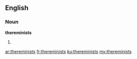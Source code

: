 ==English==

===Noun===
'''thereminists'''

# {{plural of|thereminist}}

[[ar:thereminists]]
[[fr:thereminists]]
[[ku:thereminists]]
[[my:thereminists]]